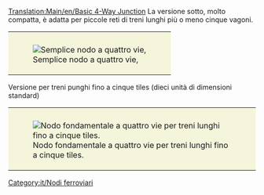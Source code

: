 [[Translation:Main/en/Basic 4-Way Junction]]{{en/-}}{{it/Nodi ferroviari}}
La versione sotto, molto compatta, è adatta per piccole reti di treni lunghi più o meno cinque vagoni.
{{Template:Requisiti nodo/It|Economico|0|0|0|1|0|0|1|1|0|0|0||I treni guasti bloccano completamente il nodo.|
* Può gestire solo un treno alla volta. (Può essere risolto usando [[Main/en/Segnali/It#Segnali di percorso|segnali di percorso]])
* Causerà ingorghi del traffico.
}}
{|style="border: 0px; margin: auto;"
|style="padding: 10px 10px 5px; 10px; background-color: #F5F5DC;"|[[File:en/Basic4.png|none|frame|Semplice nodo a quattro vie, ]]
|}


Versione per treni punghi fino a cinque tiles (dieci unità di dimensioni standard)
{{Template:Requisiti nodo/It|Economico|1|2|2|4|1|0|1|1|0|0|3||I treni guasti possono bloccare tutte le direzioni tranne una.|
'''Pro'''
* Con i [[Main/en/Segnali/It#Segnali di percorso|segnali di percorso]] può gestire più treni alla volta.
* Molto semplice da aggiornare rispetto al semplice nodo descritto nel primo esempio.
'''Cons'''
* Gli incroci a livello sono ancora presenti.
'''Suggerimenti'''
* I tunnel possono essere sostituiti con ponti, ma l'inconveniente è che i [[Main/it/Segnali|segnali]] non si possono posizionare sulle rampe dei ponti.
* La pista centrale dovrebbe essere abbastanza lunga da contenere per intero il tuo treno più lungo. Altrimenti, rimuovi i segnali dalle tracce centrali.
}}

{|style="border: 0px; margin: auto;"
|style="padding: 10px 10px 5px; 10px; background-color: #F5F5DC;"|[[File:en/4way-small-odisseus.png|none|frame|Nodo fondamentale a quattro vie per treni lunghi fino a cinque tiles.]]
|}

[[Category:it/Nodi ferroviari]]